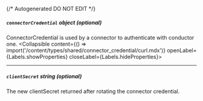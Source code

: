{/* Autogenerated DO NOT EDIT  */}

##### `connectorCredential` _object (optional)_
ConnectorCredential is used by a connector to authenticate with conductor one.
<Collapsible content={() => import('/content/types/shared/connector_credential/curl.mdx')} openLabel={Labels.showProperties} closeLabel={Labels.hideProperties}>
</Collapsible>

---
##### `clientSecret` _string (optional)_
The new clientSecret returned after rotating the connector credential.


